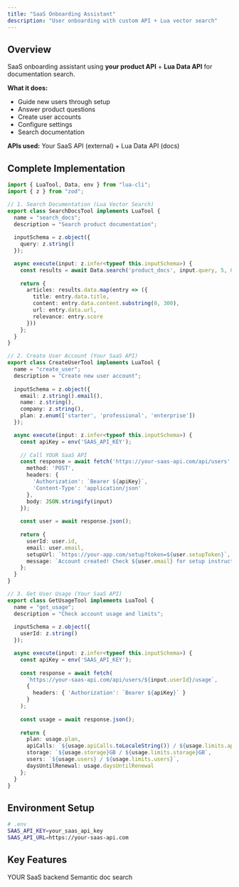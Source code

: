 ```yaml
---
title: "SaaS Onboarding Assistant"
description: "User onboarding with custom API + Lua vector search"
---
```


## Overview

SaaS onboarding assistant using **your product API** + **Lua Data API** for documentation search.

**What it does:**
- Guide new users through setup
- Answer product questions
- Create user accounts
- Configure settings
- Search documentation

**APIs used:** Your SaaS API (external) + Lua Data API (docs)

## Complete Implementation

```typescript
import { LuaTool, Data, env } from "lua-cli";
import { z } from "zod";

// 1. Search Documentation (Lua Vector Search)
export class SearchDocsTool implements LuaTool {
  name = "search_docs";
  description = "Search product documentation";
  
  inputSchema = z.object({
    query: z.string()
  });

  async execute(input: z.infer<typeof this.inputSchema>) {
    const results = await Data.search('product_docs', input.query, 5, 0.7);
    
    return {
      articles: results.data.map(entry => ({
        title: entry.data.title,
        content: entry.data.content.substring(0, 300),
        url: entry.data.url,
        relevance: entry.score
      }))
    };
  }
}

// 2. Create User Account (Your SaaS API)
export class CreateUserTool implements LuaTool {
  name = "create_user";
  description = "Create new user account";
  
  inputSchema = z.object({
    email: z.string().email(),
    name: z.string(),
    company: z.string(),
    plan: z.enum(['starter', 'professional', 'enterprise'])
  });

  async execute(input: z.infer<typeof this.inputSchema>) {
    const apiKey = env('SAAS_API_KEY');
    
    // Call YOUR SaaS API
    const response = await fetch('https://your-saas-api.com/api/users', {
      method: 'POST',
      headers: {
        'Authorization': `Bearer ${apiKey}`,
        'Content-Type': 'application/json'
      },
      body: JSON.stringify(input)
    });
    
    const user = await response.json();
    
    return {
      userId: user.id,
      email: user.email,
      setupUrl: `https://your-app.com/setup?token=${user.setupToken}`,
      message: `Account created! Check ${user.email} for setup instructions.`
    };
  }
}

// 3. Get User Usage (Your SaaS API)
export class GetUsageTool implements LuaTool {
  name = "get_usage";
  description = "Check account usage and limits";
  
  inputSchema = z.object({
    userId: z.string()
  });

  async execute(input: z.infer<typeof this.inputSchema>) {
    const apiKey = env('SAAS_API_KEY');
    
    const response = await fetch(
      `https://your-saas-api.com/api/users/${input.userId}/usage`,
      {
        headers: { 'Authorization': `Bearer ${apiKey}` }
      }
    );
    
    const usage = await response.json();
    
    return {
      plan: usage.plan,
      apiCalls: `${usage.apiCalls.toLocaleString()} / ${usage.limits.apiCalls.toLocaleString()}`,
      storage: `${usage.storage}GB / ${usage.limits.storage}GB`,
      users: `${usage.users} / ${usage.limits.users}`,
      daysUntilRenewal: usage.daysUntilRenewal
    };
  }
}
```

## Environment Setup

```bash
# .env
SAAS_API_KEY=your_saas_api_key
SAAS_API_URL=https://your-saas-api.com
```

## Key Features

<CardGroup cols={2}>
  <Card title="Custom API" icon="cube">
    YOUR SaaS backend
  </Card>
  <Card title="Vector Search" icon="magnifying-glass">
    Semantic doc search
  </Card>
</CardGroup>
